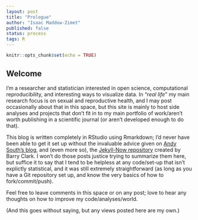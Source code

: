 ```yaml
---
layout: post
title: "Prologue"
author: "Isaac Maddow-Zimet"
published: false
status: process
tags: R
---
```



```r
knitr::opts_chunk$set(echo = TRUE)
```

## Welcome

I'm a researcher and statistician interested in open science, computational reproducibility, and interesting ways to visualize data. In "*real life*" my main research focus is on sexual and reproductive health, and I may post occasionally about that in this space, but this site is mainly to host side analyses and projects that don't fit in to my main portfolio of work/aren't worth publishing in a scientific journal (or aren't developed enough to do that).

This blog is written completely in RStudio using Rmarkdown; I'd never have been able to get it set up without the invaluable advice given on [Andy South's blog](http://andysouth.github.io/blog-setup/), and (even more so), the [Jekyll-Now repository](https://github.com/barryclark/jekyll-now) created by Barry Clark. I won't do those posts justice trying to summarize them here, but suffice it to say that I tend to be helpless at any code/set-up that isn't explictly statistical, and it was still extremely straightforward (as long as you have a Git repository set up, and know the very basics of how to fork/commit/push).

Feel free to leave comments in this space or on any post; love to hear any thoughts on how to improve my code/analyses/world.

(And this goes without saying, but any views posted here are my own.)




